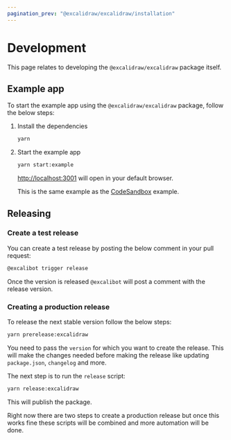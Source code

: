 ```yaml
---
pagination_prev: "@excalidraw/excalidraw/installation"
---
```


# Development

This page relates to developing the `@excalidraw/excalidraw` package itself.

## Example app

To start the example app using the `@excalidraw/excalidraw` package, follow the below steps:

1. Install the dependencies

   ```bash
   yarn
   ```

2. Start the example app

   ```bash
   yarn start:example
   ```

   [http://localhost:3001](http://localhost:3001) will open in your default browser.
   
   This is the same example as the [CodeSandbox](https://codesandbox.io/p/sandbox/github/excalidraw/excalidraw/tree/master/examples/with-script-in-browser) example.

## Releasing

### Create a test release

You can create a test release by posting the below comment in your pull request:

```bash
@excalibot trigger release
```

Once the version is released `@excalibot` will post a comment with the release version.

### Creating a production release

To release the next stable version follow the below steps:

```bash
yarn prerelease:excalidraw
```

You need to pass the `version` for which you want to create the release. This will make the changes needed before making the release like updating `package.json`, `changelog` and more.

The next step is to run the `release` script:

```bash
yarn release:excalidraw
```

This will publish the package.

Right now there are two steps to create a production release but once this works fine these scripts will be combined and more automation will be done.
